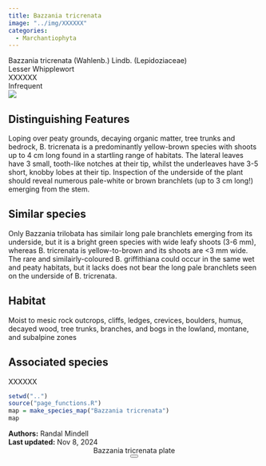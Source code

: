 ```yaml
---
title: Bazzania tricrenata
image: "../img/XXXXXX"
categories:
  - Marchantiophyta
---
```


<div class="info-panel">
 <div class="info-top">
  <div class="taxon-scientific"><span class="taxon-name">Bazzania tricrenata</span> <span class="taxon-authority">(Wahlenb.) Lindb.</span> <span class="taxon-family">(Lepidoziaceae)</span></div>
  <div class="taxon-common">Lesser Whipplewort</div>
 </div>
 <div class="info-bottom">
  <div class="taxon-qnd">XXXXXX</div>
  <div class="taxon-abundance">Infrequent</div>
 </div>
</div>
<div class="imerss-content-frame">
 <div class="imerss-image-header">
  <div class="imerss-image-holder imerss-column-left" data-toggle="tooltip" style="background-image: url(../img/XXXXXX)" title="XXXXXX">
  </div>

  <div class="imerss-image-holder imerss-column-right" data-toggle="tooltip" style="background-image: url(../img/XXXXXX)" title="XXXXXX">
  </div>
 
 </div>
 <div class="imerss-content-lower">
  <div class="imerss-column-left">
  <div class="tab-microscope" data-micromodal-trigger="modal-plate">
  <img src="../img/bryo guide microscope.png"/>
  </div>

<h2>Distinguishing Features</h2>

Loping over peaty grounds, decaying organic matter, tree trunks and bedrock, B. tricrenata is a predominantly yellow-brown species with shoots up to 4 cm long found in a startling range of habitats. The lateral leaves have 3 small, tooth-like notches at their tip, whilst the underleaves have 3-5 short, knobby lobes at their tip. Inspection of the underside of the plant should reveal numerous pale-white or brown branchlets (up to 3 cm long!) emerging from the stem.  

<h2>Similar species</h2>

Only Bazzania trilobata has similair long pale branchlets emerging from its underside, but it is a bright green species with wide leafy shoots (3-6 mm), whereas B. tricrenata is yellow-to-brown and its shoots are &lt;3 mm wide. The rare and similairly-coloured B. griffithiana could occur in the same wet and peaty habitats, but it lacks does not bear the long pale branchlets seen on the underside of B. tricrenata. 

<h2>Habitat</h2>

Moist to mesic rock outcrops, cliffs, ledges, crevices, boulders, humus, decayed wood, tree trunks, branches, and bogs in the lowland, montane, and subalpine zones

<h2>Associated species</h2>

XXXXXX
</div>

<div class="imerss-column-right">

<div class="imerss-image-holder imerss-column-right" data-toggle="tooltip" style="background-image: url(../img/XXXXX)" title="XXXXX">
</div>

<div class="imerss-map-holder">
```r
setwd("..")
source("page_functions.R")
map = make_species_map("Bazzania tricrenata")
map
```
</div>

</div>

</div>
</div>

<div class="taxon-footer">
 <div class="taxon-authors"><b>Authors:</b> <span>Randal Mindell</span></div>
 <div class="taxon-update"><b>Last updated:</b> <span>Nov 8, 2024</span></div>
</div>

<div class="modal micromodal-slide" id="modal-plate" aria-hidden="true">
 <div class="modal__overlay" tabindex="-1" data-micromodal-close>
  <div class="modal__container" role="dialog" aria-modal="true" aria-labelledby="modal-plate-title" >
   <header class="modal__header">
   <div class="modal__title" id="modal-plate-title">
  Bazzania tricrenata plate
   </div>
   <button class="modal__close" aria-label="Close" data-micromodal-close></button>
   </header>
  <div class="modal__content" id="modal-plate-content">
   <div class="imerss-image-holder" data-toggle="tooltip" style="background-image: url(../img/XXXXX)" title="XXXXX">
  </div>
  </div>
  </div>
 </div>
</div>

<script src="../js/micromodal.min.js"></script>
<link href="../css/style-taxon.css" rel="stylesheet">
<link href="../css/micromodal.css" rel="stylesheet">

<script>
MicroModal.init();
</script>

